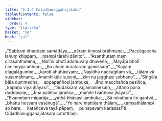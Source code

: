 ```yaml
---
title: "5.3.4 Cūḷadhanuggahajātaka"
tableOfContents: false
sidebar:
  order: 4
type: "tipitaka"
basket: "su"
book: "ja1"
---
```



<DynamicBreadcrumb />

<Division number="128" book="ja1" bookNo="22" page="291">

<Paragraph number="1298" type="verses" book="ja1">
_“Sabbaṃ bhaṇḍaṃ samādāya,_  
_pāraṃ tiṇṇosi brāhmaṇa;_  
_Paccāgaccha lahuṃ khippaṃ,_  
_mampi tārehi dānito”._  

</Paragraph>

</Division>
<Division number="129" book="ja1" bookNo="22" page="291">

<Paragraph number="1299" type="verses" book="ja1">
_“Asanthutaṃ maṃ cirasanthutena,_  
_Nimīni bhotī addhuvaṃ dhuvena;_  
_Mayāpi bhotī nimineyya aññaṃ,_  
_Ito ahaṃ dūrataraṃ gamissaṃ”._  

</Paragraph>

</Division>
<Division number="130" book="ja1" bookNo="22" page="291">

<Paragraph number="1300" type="verses" book="ja1">
_“Kāyaṃ eḷagalāgumbe,_  
_karoti ahuhāsiyaṃ;_  
_Nayīdha naccagītaṃ vā,_  
_tāḷaṃ vā susamāhitaṃ;_  
_Anamhikāle susoṇi,_  
_kiṃ nu jagghasi sobhane”._  

</Paragraph>

</Division>
<Division number="131" book="ja1" bookNo="22" page="291">

<Paragraph number="1301" type="verses" book="ja1">
_“Siṅgāla bāla dummedha,_  
_appapaññosi jambuka;_  
_Jīno macchañca pesiñca,_  
_kapaṇo viya jhāyasi”._  

</Paragraph>

</Division>
<Division number="132" book="ja1" bookNo="22" page="291">

<Paragraph number="1302" type="verses" book="ja1">
_“Sudassaṃ vajjamaññesaṃ,_  
_attano pana duddasaṃ;_  
_Jīnā patiñca jārañca,_  
_maññe tvaññeva jhāyasi”._  

</Paragraph>

</Division>
<Division number="133" book="ja1" bookNo="22" page="292">

<Paragraph number="1303" type="verses" book="ja1">
_“Evametaṃ migarāja,_  
_yathā bhāsasi jambuka;_  
_Sā nūnāhaṃ ito gantvā,_  
_bhattu hessaṃ vasānugā”._  

</Paragraph>

</Division>
<Division number="134" book="ja1" bookNo="22" page="292">

<Paragraph number="1304" type="verses" book="ja1">
_“Yo hare mattikaṃ thālaṃ,_  
_kaṃsathālampi so hare;_  
_Katañceva tayā pāpaṃ,_  
_punapevaṃ karissasī”ti._  


</Paragraph>
</Division>

<Paragraph number="1305" type="center" book="ja1">
Cūḷadhanuggahajātakaṃ catutthaṃ.
</Paragraph>